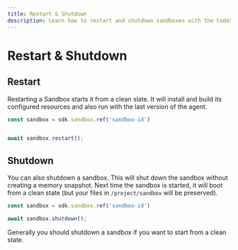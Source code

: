 ```yaml
---
title: Restart & Shutdown
description: Learn how to restart and shutdown sandboxes with the CodeSandbox SDK.
---
```


# Restart & Shutdown

## Restart

Restarting a Sandbox starts it from a clean slate. It will install and build its configured resources and also run with the last version of the agent.

```ts
const sandbox = sdk.sandbox.ref('sandbox-id')


await sandbox.restart();
```

## Shutdown

You can also shutdown a sandbox. This will shut down the sandbox without creating a memory snapshot. Next time the sandbox is started, it will boot from a clean state (but your files in `/project/sandbox` will be preserved).

```ts
const sandbox = sdk.sandbox.ref('sandbox-id')

await sandbox.shutdown();
```

Generally you should shutdown a sandbox if you want to start from a clean state.
